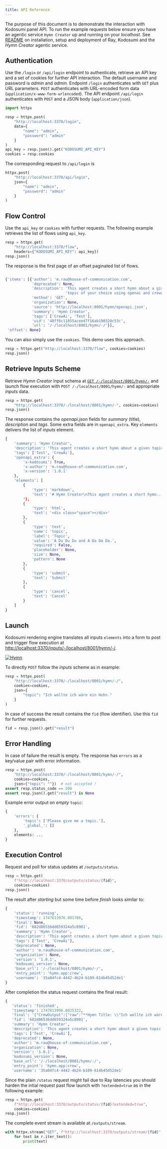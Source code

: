 ```yaml
---
title: API Reference
---
```


The purpose of this document is to demonstrate the interaction with Kodosumi panel API. To run the example requests below ensure you have an agentic service `Hymn Creator` up and running on your _localhost_. See [README](../README.md) on installation, setup and deployment of Ray, Kodosumi and the _Hymn Creator_ agentic service.

## Authentication

Use the `/login` or `/api/login` endpoint to authenticate, retrieve an API key and a set of cookies for further API interaction. The default username and password is _admin_ and _admin_. Endpoint `/login` authenticates with `GET` plus URL parameters. `POST` authenticates with URL-encoded form data (`application/x-www-form-urlencoded`). The API endpoint `/api/login` authenticates with `POST` and a JSON body (`application/json`). 

```python
import httpx

resp = httpx.post(
    "http://localhost:3370/login", 
    data={
        "name": "admin", 
        "password": "admin"
    }
)
api_key = resp.json().get("KODOSUMI_API_KEY")
cookies = resp.cookies
```

The corresponding request to `/api/login` is
    
```python
httpx.post(
    "http://localhost:3370/api/login", 
    json={
        "name": "admin", 
        "password": "admin"
    }
)
```

## Flow Control

Use the `api_key` or `cookies` with further requests. The following example retrieves the list of flows using `api_key`.

```python
resp = httpx.get(
    "http://localhost:3370/flow", 
    headers={"KODOSUMI_API_KEY": api_key})
resp.json()
```

The response is the first page of an offset paginated list of flows.

```python

{'items': [{'author': 'm.rau@house-of-communication.com',
            'deprecated': None,
            'description': 'This agent creates a short hymn about a given '
                           'topic of your choice using openai and crewai.',
            'method': 'GET',
            'organization': None,
            'source': 'http://localhost:8001/hymn/openapi.json',
            'summary': 'Hymn Creator',
            'tags': ['CrewAi', 'Test'],
            'uid': '48ff6c11855aceed7f16ab190328c53c',
            'url': '/-/localhost/8001/hymn/-/'}],
 'offset': None}
```

You can also simply use the `cookies`. This demo uses this approach.

```python
resp = httpx.get("http://localhost:3370/flow", cookies=cookies)
resp.json()
```

## Retrieve Inputs Scheme

Retrieve _Hymn Creator_ input schema at [`GET /-/localhost/8001/hymn/-`](http://localhost:3370/-/localhost/8001/hymn/-) and launch flow execution with `POST /-/localhost/8001/hymn/-` and appropriate _inputs_  data.

```python
resp = httpx.get(
    "http://localhost:3370/-/localhost/8001/hymn/-", cookies=cookies)
resp.json()
```

The response contains the _openapi.json_ fields for _summary_ (title), _description_ and _tags_. Some extra fields are in `openapi_extra`. Key `elements` delivers the list of _inputs_ element.

```python
{
    'summary': 'Hymn Creator',
    'description': 'This agent creates a short hymn about a given topic...',
    'tags': ['Test', 'CrewAi'],
    'openapi_extra': {
        'x-kodosumi': True,
        'x-author': 'm.rau@house-of-communication.com',
        'x-version': '1.0.1'
    },
    'elements': [
        {
            'type': 'markdown',
            'text': '# Hymn Creator\nThis agent creates a short hymn...
        '},
        {
            'type': 'html', 
            'text': '<div class="space"></div>'
        },
        {
            'type': 'text',
            'name': 'topic',
            'label': 'Topic',
            'value': 'A Du Du Du and A Da Da Da.',
            'required': False,
            'placeholder': None,
            'size': None,
            'pattern': None
        },
        {
            'type': 'submit', 
            'text': 'Submit'
        },
        {
            'type': 'cancel', 
            'text': 'Cancel'
        }
    ]
}
```

## Launch

Kodosumi rendering engine translates all inputs `elements` into a form to post and trigger flow execution at [http://localhost:3370/inputs/-/localhost/8001/hymn/-/](http://localhost:3370/inputs/-/localhost/8001/hymn/-/).

[![Hymn](./panel/thumb/form.png)](./panel/form.png)

To directly `POST` follow the _inputs_ scheme as in example:

```python
resp = httpx.post(
    "http://localhost:3370/-/localhost/8001/hymn/-/", 
    cookies=cookies,
    json={
        "topic": "Ich wollte ich wäre ein Huhn."
    }
)
```

In case of success the result contains the `fid` (flow identifier). Use this `fid` for further requests.

```python
fid = resp.json().get("result")
```

## Error Handling

In case of failure the result is empty. The response has `errors` as a key/value pair with error information.

```python
resp = httpx.post(
    "http://localhost:3370/-/localhost/8001/hymn/-/", 
    cookies=cookies,
    json={"topic": ""})  # not accepted !
assert resp.status_code == 200
assert resp.json().get("result") is None
```

Example error output on _empty_ `topic`:

```python
{
    'errors': {
        'topic': ['Please give me a topic.'], 
        '_global_': []
    },
    elements: ...
}
```

## Execution Control

Request and poll for status updates at `/outputs/status`.

```python
resp = httpx.get(
    f"http://localhost:3370/outputs/status/{fid}", 
    cookies=cookies)
resp.json()
```

The result after _starting_ but some time before _finish_ looks similar to:

```python
{
    'status': 'running',
    'timestamp': 1747813976.091786,
    'final': None,
    'fid': '682d86536dd659324a5c8901',
    'summary': 'Hymn Creator',
    'description': 'This agent creates a short hymn about a given topic...',
    'tags': ['Test', 'CrewAi'],
    'deprecated': None,
    'author': 'm.rau@house-of-communication.com',
    'organization': None,
    'version': '1.0.1',
    'kodosumi_version': None,
    'base_url': '/-/localhost/8001/hymn/-/',
    'entry_point': 'hymn.app:crew',
    'username': '35a04fc4-4442-4b24-b109-614b45d52de1'
}
```

After completion the status request contains the final result:

```python
{
   'status': 'finished',
   'timestamp': 1747813996.8025322,
   'final': '{"CrewOutput":{"raw":"**Hymn Title: \\"Ich wollte ich wäre ein...',
   'fid': '682d86536dd659324a5c8901',
   'summary': 'Hymn Creator',
   'description': 'This agent creates a short hymn about a given topic...',
   'tags': ['Test', 'CrewAi'],
   'deprecated': None,
   'author': 'm.rau@house-of-communication.com',
   'organization': None,
   'version': '1.0.1',
   'kodosumi_version': None,
   'base_url': '/-/localhost/8001/hymn/-/',
   'entry_point': 'hymn.app:crew',
   'username': '35a04fc4-4442-4b24-b109-614b45d52de1'

```
Since the plain `/status` request might fail due to Ray latencies you should harden the intial request past flow launch with `?extended=true` as in the following example:

```python
resp = httpx.get(
    f"http://localhost:3370/outputs/status/{fid}?extended=true", 
    cookies=cookies)
resp.json()
```

The complete event stream is available at `/outputs/stream`.

```python
with httpx.stream("GET", f"http://localhost:3370/outputs/stream/{fid}", cookies=cookies) as r:
    for text in r.iter_text():
        print(text)
```


